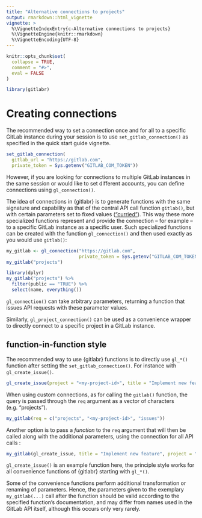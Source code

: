 ```yaml
---
title: "Alternative connections to projects"
output: rmarkdown::html_vignette
vignette: >
  %\VignetteIndexEntry{c-Alternative connections to projects}
  %\VignetteEngine{knitr::rmarkdown}
  %\VignetteEncoding{UTF-8}
---
```


```r
knitr::opts_chunk$set(
  collapse = TRUE,
  comment = "#>",
  eval = FALSE
)
```

```r
library(gitlabr)
```

# Creating connections

The recommended way to set a connection once and for all to a specific GitLab instance during your session is to use `set_gitlab_connection()` as specified in the quick start guide vignette.

```r
set_gitlab_connection(
  gitlab_url = "https://gitlab.com",
  private_token = Sys.getenv("GITLAB_COM_TOKEN"))
```

However, if you are looking for connections to multiple GitLab instances in the same session or would like to set different accounts, you can define connections using `gl_connection()`.  

The idea of connections in {gitlabr} is to generate functions with the same signature and capability as that of the central API call function `gitlab()`, but with certain parameters set to fixed values (["curried"](https://en.wikipedia.org/wiki/Currying)).
This way these more specialized functions represent and provide the connection -- for example -- to a specific GitLab instance as a specific user.
Such specialized functions can be created with the function `gl_connection()` and then used exactly as you would use `gitlab()`:

```r
my_gitlab <- gl_connection("https://gitlab.com",
                           private_token = Sys.getenv("GITLAB_COM_TOKEN"))
my_gitlab("projects")
```

```r
library(dplyr)
my_gitlab("projects") %>%
  filter(public == "TRUE") %>%
  select(name, everything())
```

`gl_connection()` can take arbitrary parameters, returning a function that issues API requests with these parameter values.

Similarly, `gl_project_connection()` can be used as a convenience wrapper to directly connect to a specific project in a GitLab instance. 

## function-in-function style

The recommended way to use {gitlabr} functions is to directly use `gl_*()` function after setting the `set_gitlab_connection()`.
For instance with `gl_create_issue()`.

```r
gl_create_issue(project = "<my-project-id>", title = "Implement new feature")
```


When using custom connections, as for calling the `gitlab()` function, the query is passed through the `req` argument as a vector of characters (e.g. "projects").

```r
my_gitlab(req = c("projects", "<my-project-id>", "issues"))
```

Another option is to pass a *function* to the `req` argument that will then be called along with the additional parameters, using the connection for all API calls :

```r
my_gitlab(gl_create_issue, title = "Implement new feature", project = "<my-project-id>")
```

`gl_create_issue()` is an example function here, the principle style works for all convenience functions of {gitlabr} starting with `gl_*()`.

Some of the convenience functions perform additional transformation or renaming of parameters.
Hence, the parameters given to the exemplary `my_gitlab(...)` call after the function should be valid according to the specified function's documentation, and may differ from names used in the GitLab API itself, although this occurs only very rarely.
